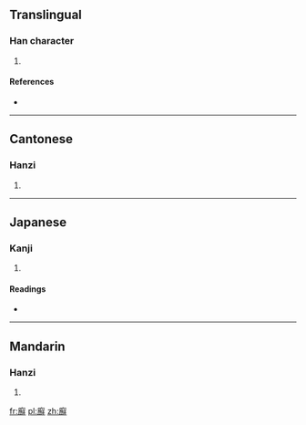 ==Translingual==

===Han character===
{{Han char|rn=53|rad=广|as=17|sn=20|four=0015<sub>1</sub>|canj=戈弓火手 (INFQ)|ids=⿸[[广]][[鮮]]}}

# {{defn|Han|sort=广17}}

====References====
* {{Han ref|kx=0352.130|dkj=09544|dj=0665.300|hdz=20908.160|uh=5EEF|ud=24303|bh=F447|bd=62535}}

----

==Cantonese==

===Hanzi===
{{yue-hanzi|jyut=[[sin2]]|y=sin2}}

# {{defn|lang=yue|sort=广17}}

----

==Japanese==

===Kanji===
{{ja-kanji|grade=|rs=广17}}

# {{defn|lang=ja|sort=广17}}

====Readings====
* {{ja-readings|on=[[せん]] (sen)|kun=[[こめぐら]] (komegura)}}

----

==Mandarin==

===Hanzi===
{{cmn-hanzi|pin=[[xiān]] ([[xian1]])|wg=hsien<sup>1</sup>}}

# {{defn|lang=cmn|sort=广17}}

[[fr:廯]]
[[pl:廯]]
[[zh:廯]]